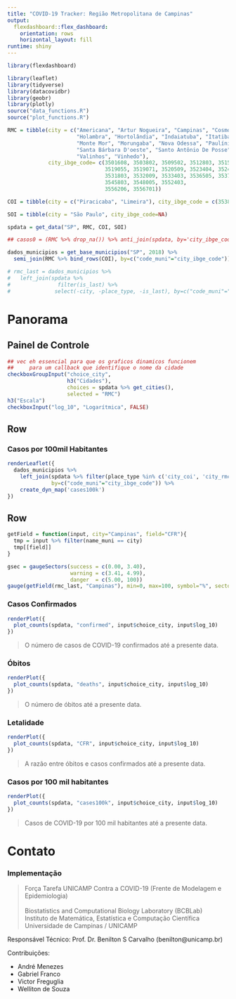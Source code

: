 ```yaml
---
title: "COVID-19 Tracker: Região Metropolitana de Campinas"
output: 
  flexdashboard::flex_dashboard:
    orientation: rows
    horizontal_layout: fill
runtime: shiny
---
```


```r
library(flexdashboard)
```

```r
library(leaflet)
library(tidyverse)
library(datacovidbr)
library(geobr)
library(plotly)
source("data_functions.R")
source("plot_functions.R")

RMC = tibble(city = c("Americana", "Artur Nogueira", "Campinas", "Cosmópolis", "Engenheiro Coelho",
                      "Holambra", "Hortolândia", "Indaiatuba", "Itatiba", "Jaguariúna",
                      "Monte Mor", "Morungaba", "Nova Odessa", "Paulínia", "Pedreira",
                      "Santa Bárbara D'oeste", "Santo Antônio De Posse", "Sumaré",
                      "Valinhos", "Vinhedo"),
             city_ibge_code= c(3501608, 3503802, 3509502, 3512803, 3515152,
                               3519055, 3519071, 3520509, 3523404, 3524709,
                               3531803, 3532009, 3533403, 3536505, 3537107,
                               3545803, 3548005, 3552403,
                               3556206, 3556701))

COI = tibble(city = c("Piracicaba", "Limeira"), city_ibge_code = c(3538709, 3526902))

SOI = tibble(city = "São Paulo", city_ibge_code=NA)

spdata = get_data("SP", RMC, COI, SOI)

## casos0 = (RMC %>% drop_na()) %>% anti_join(spdata, by='city_ibge_code')

dados_municipios = get_base_municipios("SP", 2018) %>% 
  semi_join(RMC %>% bind_rows(COI), by=c("code_muni"="city_ibge_code"))

# rmc_last = dados_municipios %>%
#   left_join(spdata %>%
#               filter(is_last) %>% 
#              select(-city, -place_type, -is_last), by=c("code_muni"="city_ibge_code"))
```


Panorama
==============================================


Painel de Controle {.sidebar}
-----------------------------------------------------------------------

```r
## vec eh essencial para que os graficos dinamicos funcionem
##     para um callback que identifique o nome da cidade
checkboxGroupInput("choice_city",
                   h3("Cidades"),
                   choices = spdata %>% get_cities(),
                   selected = "RMC")
h3("Escala")
checkboxInput("log_10", "Logarítmica", FALSE)
```

Row
-----------------------------------------------------------------------

### Casos por 100mil Habitantes

```r
renderLeaflet({
  dados_municipios %>%
    left_join(spdata %>% filter(place_type %in% c('city_coi', 'city_rmc'), is_last),
              by=c("code_muni"="city_ibge_code")) %>%
    create_dyn_map('cases100k')
})
```

Row
-----------------------------------------------------------------------

<!-- ### Taxa de Fatalidade: Campinas (Ref. OMS = 3.4%) -->

```r
getField = function(input, city="Campinas", field="CFR"){
  tmp = input %>% filter(name_muni == city)
  tmp[[field]]
}

gsec = gaugeSectors(success = c(0.00, 3.40),
                    warning = c(3.41, 4.99),
                    danger  = c(5.00, 100))
gauge(getField(rmc_last, "Campinas"), min=0, max=100, symbol="%", sectors = gsec)
```

### Casos Confirmados

```r
renderPlot({
  plot_counts(spdata, "confirmed", input$choice_city, input$log_10)
})
```

> O número de casos de COVID-19 confirmados até a presente data.

### Óbitos

```r
renderPlot({
  plot_counts(spdata, "deaths", input$choice_city, input$log_10)
})
```

> O número de óbitos até a presente data.

### Letalidade

```r
renderPlot({
  plot_counts(spdata, "CFR", input$choice_city, input$log_10)
})
```

> A razão entre óbitos e casos confirmados até a presente data.

### Casos por 100 mil habitantes

```r
renderPlot({
  plot_counts(spdata, "cases100k", input$choice_city, input$log_10)
})
```

> Casos de COVID-19 por 100 mil habitantes até a presente data.

Contato
==============================================

### Implementação

>Força Tarefa UNICAMP Contra a COVID-19 (Frente de Modelagem e Epidemiologia)<br/><br/>
>Biostatistics and Computational Biology Laboratory (BCBLab)<br/>
>Instituto de Matemática, Estatística e Computação Científica<br/>
>Universidade de Campinas / UNICAMP<br/>


Responsável Técnico: Prof. Dr. Benilton S Carvalho (benilton@unicamp.br)

Contribuições:

  - André Menezes
  - Gabriel Franco
  - Victor Freguglia
  - Welliton de Souza